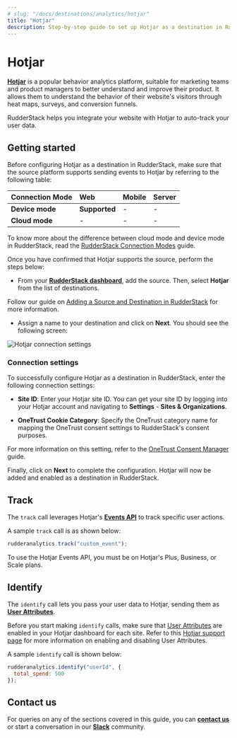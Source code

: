 ```yaml
---
# slug: "/docs/destinations/analytics/hotjar"
title: "Hotjar"
description: Step-by-step guide to set up Hotjar as a destination in RudderStack.
---
```


# Hotjar

[**Hotjar**](https://www.hotjar.com/) is a popular behavior analytics platform, suitable for marketing teams and product managers to better understand and improve their product. It allows them to understand the behavior of their website's visitors through heat maps, surveys, and conversion funnels.

RudderStack helps you integrate your website with Hotjar to auto-track your user data.

## Getting started

Before configuring Hotjar as a destination in RudderStack, make sure that the source platform supports sending events to Hotjar by referring to the following table:

| **Connection Mode** | **Web**       | **Mobile** | **Server** |
| :------------------ | :------------ | :--------- | :--------- |
| **Device mode**     | **Supported** | -          | -          |
| **Cloud mode**      | -             | -          | -          |

<div class="infoBlock">

To know more about the difference between cloud mode and device mode in RudderStack, read the <a href="https://rudderstack.com/docs/connections/rudderstack-connection-modes/">RudderStack Connection Modes</a> guide.
</div>

Once you have confirmed that Hotjar supports the source, perform the steps below:

- From your [**RudderStack dashboard**](https://app.rudderstack.com/), add the source. Then, select **Hotjar** from the list of destinations.

<div class="infoBlock">

Follow our guide on <a href="https://rudderstack.com/docs/connections/adding-source-and-destination-rudderstack/">Adding a Source and Destination in RudderStack</a> for more information.
</div>

- Assign a name to your destination and click on **Next**. You should see the following screen:

<img src="../../assets/event-stream-destinations/hotjar-connection-settings.png" alt="Hotjar connection settings" />

### Connection settings

To successfully configure Hotjar as a destination in RudderStack, enter the following connection settings:

- **Site ID**: Enter your Hotjar site ID. You can get your site ID by logging into your Hotjar account and navigating to **Settings** - **Sites & Organizations**.

- **OneTrust Cookie Category**: Specify the OneTrust category name for mapping the OneTrust consent settings to RudderStack's consent purposes.

<div class="infoBlock">

For more information on this setting, refer to the <a href="https://rudderstack.com/docs/stream-sources/rudderstack-sdk-integration-guides/rudderstack-javascript-sdk/consent-managers/onetrust/">OneTrust Consent Manager</a> guide.
</div>

Finally, click on **Next** to complete the configuration. Hotjar will now be added and enabled as a destination in RudderStack.

## Track

The `track` call leverages Hotjar's [**Events API**](https://help.hotjar.com/hc/en-us/articles/4405109971095) to track specific user actions.

A sample `track` call is as shown below:

```javascript
rudderanalytics.track("custom_event");
```

<div class="infoBlock">

To use the Hotjar Events API, you must be on Hotjar's Plus, Business, or Scale plans.
</div>

## Identify

The `identify` call lets you pass your user data to Hotjar, sending them as [**User Attributes**](https://help.hotjar.com/hc/en-us/articles/4402892526487-What-are-User-Attributes-).

<div class="warningBlock">

Before you start making `identify` calls, make sure that <a href="https://insights.hotjar.com/settings/user-attributes">User Attributes</a> are enabled in your Hotjar dashboard for each site. Refer to this <a href="https://help.hotjar.com/hc/en-us/articles/360033640653-Identify-API-Reference#making_calls_to_identify">Hotjar support page</a> for more information on enabling and disabling User Attributes.
</div>

A sample `identify` call is shown below:

```javascript
rudderanalytics.identify("userId", {
  total_spend: 500
});
```

## Contact us

For queries on any of the sections covered in this guide, you can [**contact us**](mailto:%20docs@rudderstack.com) or start a conversation in our [**Slack**](https://rudderstack.com/join-rudderstack-slack-community) community.
